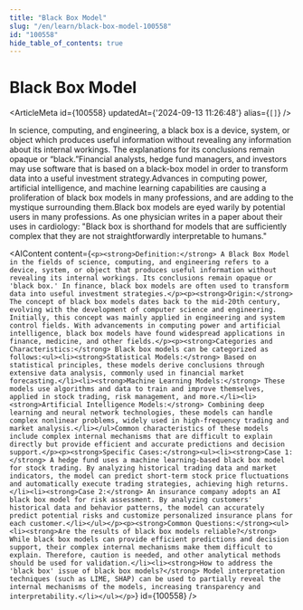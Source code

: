 ```yaml
---
title: "Black Box Model"
slug: "/en/learn/black-box-model-100558"
id: "100558"
hide_table_of_contents: true
---
```



# Black Box Model

<ArticleMeta id={100558} updatedAt={'2024-09-13 11:26:48'} alias={`[]`} />
<div className='border-solid border-b border-t-0 my-4 border-[var(--ifm-color-gray-300)]' />

In science, computing, and engineering, a black box is a device, system, or object which produces useful information without revealing any information about its internal workings. The explanations for its conclusions remain opaque or “black.”Financial analysts, hedge fund managers, and investors may use software that is based on a black-box model in order to transform data into a useful investment strategy.Advances in computing power, artificial intelligence, and machine learning capabilities are causing a proliferation of black box models in many professions, and are adding to the mystique surrounding them.Black box models are eyed warily by potential users in many professions. As one physician writes in a paper about their uses in cardiology: "Black box is shorthand for models that are sufficiently complex that they are not straightforwardly interpretable to humans."

<AIContent content={`<p><strong>Definition:</strong> A Black Box Model in the fields of science, computing, and engineering refers to a device, system, or object that produces useful information without revealing its internal workings. Its conclusions remain opaque or 'black box.' In finance, black box models are often used to transform data into useful investment strategies.</p><p><strong>Origin:</strong> The concept of black box models dates back to the mid-20th century, evolving with the development of computer science and engineering. Initially, this concept was mainly applied in engineering and system control fields. With advancements in computing power and artificial intelligence, black box models have found widespread applications in finance, medicine, and other fields.</p><p><strong>Categories and Characteristics:</strong> Black box models can be categorized as follows:<ul><li><strong>Statistical Models:</strong> Based on statistical principles, these models derive conclusions through extensive data analysis, commonly used in financial market forecasting.</li><li><strong>Machine Learning Models:</strong> These models use algorithms and data to train and improve themselves, applied in stock trading, risk management, and more.</li><li><strong>Artificial Intelligence Models:</strong> Combining deep learning and neural network technologies, these models can handle complex nonlinear problems, widely used in high-frequency trading and market analysis.</li></ul>Common characteristics of these models include complex internal mechanisms that are difficult to explain directly but provide efficient and accurate predictions and decision support.</p><p><strong>Specific Cases:</strong><ul><li><strong>Case 1:</strong> A hedge fund uses a machine learning-based black box model for stock trading. By analyzing historical trading data and market indicators, the model can predict short-term stock price fluctuations and automatically execute trading strategies, achieving high returns.</li><li><strong>Case 2:</strong> An insurance company adopts an AI black box model for risk assessment. By analyzing customers' historical data and behavior patterns, the model can accurately predict potential risks and customize personalized insurance plans for each customer.</li></ul></p><p><strong>Common Questions:</strong><ul><li><strong>Are the results of black box models reliable?</strong> While black box models can provide efficient predictions and decision support, their complex internal mechanisms make them difficult to explain. Therefore, caution is needed, and other analytical methods should be used for validation.</li><li><strong>How to address the 'black box' issue of black box models?</strong> Model interpretation techniques (such as LIME, SHAP) can be used to partially reveal the internal mechanisms of the models, increasing transparency and interpretability.</li></ul></p>`} id={100558} />
